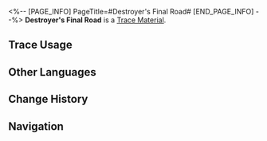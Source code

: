 <%-- [PAGE_INFO]
PageTitle=#Destroyer's Final Road#
[END_PAGE_INFO] --%>
{{Item Infobox
|id          = 110501
|image       = Item Destroyer's Final Road.png
|type        = Trace Material
|invCategory = Upgrade Materials
|rarity      = 4
|effect      = Advanced level-up material for Traces.
|description = The Leviathan's heart has stopped beating, but its mind lives on despite being trapped in a case. As long as the lid is closed, its mind is simultaneously both alive and dead, driving the engine of destruction.
|source1     = [[Echo of War (Supply Zone)]]
}}
{{Description|''"Doomsday Beast, a blight made in the Warforge using what's left of a Leviathan and the weeping bones of thousands of the dead. It longs for the destruction of the universe and itself."''}}
'''Destroyer's Final Road''' is a [[Trace Material]].

==Trace Usage==
{{Trace Usage}}

==Other Languages==
{{Other Languages
|en   = Destroyer's Final Road
|zhs  = 毁灭者的末路
|zht  = 毀滅者的末路
|ja   = 壊滅者の末路
|ko   = 파멸자의 말로
|es   = Senda final del destructor
|fr   = Route finale du destructeur
|ru   = Последний путь разрушителя
|th   = Destroyer's Final Road
|vi   = Sự Kết Thúc Của Kẻ Hủy Diệt
|de   = Ende des Zerstörers
|id   = Destroyer's Final Road
|pt   = Rota Final do Destruidor
}}

==Change History==
{{Change History|2.0}}

==Navigation==
{{Upgrade Material Navbox}}